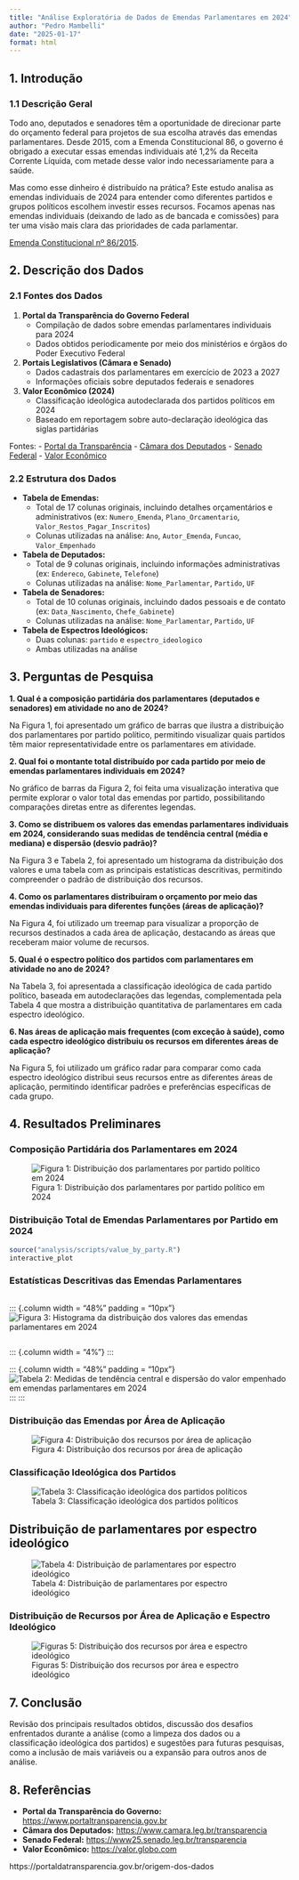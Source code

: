 ```yaml
---
title: "Análise Exploratória de Dados de Emendas Parlamentares em 2024"
author: "Pedro Mambelli"
date: "2025-01-17"
format: html
---
```


## 1. Introdução

### 1.1 Descrição Geral
Todo ano, deputados e senadores têm a oportunidade de direcionar parte do orçamento federal para projetos de sua escolha através das emendas parlamentares. Desde 2015, com a Emenda Constitucional 86, o governo é obrigado a executar essas emendas individuais até 1,2% da Receita Corrente Líquida, com metade desse valor indo necessariamente para a saúde.

Mas como esse dinheiro é distribuído na prática? Este estudo analisa as emendas individuais de 2024 para entender como diferentes partidos e grupos políticos escolhem investir esses recursos. Focamos apenas nas emendas individuais (deixando de lado as de bancada e comissões) para ter uma visão mais clara das prioridades de cada parlamentar.


::: {.aside}
[Emenda Constitucional nº 86/2015](https://www.planalto.gov.br/ccivil_03/constituicao/emendas/emc/emc86.htm).
:::

## 2. Descrição dos Dados

### 2.1 Fontes dos Dados

1. **Portal da Transparência do Governo Federal**
   - Compilação de dados sobre emendas parlamentares individuais para 2024
   - Dados obtidos periodicamente por meio dos ministérios e órgãos do Poder Executivo Federal

2. **Portais Legislativos (Câmara e Senado)**
   - Dados cadastrais dos parlamentares em exercício de 2023 a 2027
   - Informações oficiais sobre deputados federais e senadores

3. **Valor Econômico (2024)**
   - Classificação ideológica autodeclarada dos partidos políticos em 2024
   - Baseado em reportagem sobre auto-declaração ideológica das siglas partidárias

::: {.aside}
Fontes:
- [Portal da Transparência](https://portaldatransparencia.gov.br)
- [Câmara dos Deputados](https://www.camara.leg.br/internet/deputado/deputado.xls)
- [Senado Federal](https://www25.senado.leg.br/web/transparencia/sen/em-exercicio/-/e/por-nome)
- [Valor Econômico](https://valor.globo.com/politica/eleicoes-2024/noticia/2024/10/04/de-direita-ou-esquerda-veja-como-os-partidos-politicos-se-definem-no-brasil.ghtml)
:::



### 2.2 Estrutura dos Dados
- **Tabela de Emendas:**
  - Total de 17 colunas originais, incluindo detalhes orçamentários e administrativos (ex: `Numero_Emenda`, `Plano_Orcamentario`, `Valor_Restos_Pagar_Inscritos`)
  - Colunas utilizadas na análise: `Ano`, `Autor_Emenda`, `Funcao`, `Valor_Empenhado`

- **Tabela de Deputados:**
  - Total de 9 colunas originais, incluindo informações administrativas (ex: `Endereco`, `Gabinete`, `Telefone`)
  - Colunas utilizadas na análise: `Nome_Parlamentar`, `Partido`, `UF`

- **Tabela de Senadores:**
  - Total de 10 colunas originais, incluindo dados pessoais e de contato (ex: `Data_Nascimento`, `Chefe_Gabinete`)
  - Colunas utilizadas na análise: `Nome_Parlamentar`, `Partido`, `UF`

- **Tabela de Espectros Ideológicos:**
  - Duas colunas: `partido` e `espectro_ideologico`
  - Ambas utilizadas na análise

  

## 3. Perguntas de Pesquisa

**1. Qual é a composição partidária dos parlamentares (deputados e senadores) em atividade no ano de 2024?**

Na Figura 1, foi apresentado um gráfico de barras que ilustra a distribuição dos parlamentares por partido político, permitindo visualizar quais partidos têm maior representatividade entre os parlamentares em atividade.

**2. Qual foi o montante total distribuído por cada partido por meio de emendas parlamentares individuais em 2024?**

No gráfico de barras da Figura 2, foi feita uma visualização interativa que permite explorar o valor total das emendas por partido, possibilitando comparações diretas entre as diferentes legendas.

**3. Como se distribuem os valores das emendas parlamentares individuais em 2024, considerando suas medidas de tendência central (média e mediana) e dispersão (desvio padrão)?**

Na Figura 3 e Tabela 2, foi apresentado um histograma da distribuição dos valores e uma tabela com as principais estatísticas descritivas, permitindo compreender o padrão de distribuição dos recursos.

**4. Como os parlamentares distribuiram o orçamento por meio das emendas individuais para diferentes funções (áreas de aplicação)?**

Na Figura 4, foi utilizado um treemap para visualizar a proporção de recursos destinados a cada área de aplicação, destacando as áreas que receberam maior volume de recursos.

**5. Qual é o espectro político dos partidos com parlamentares em atividade no ano de 2024?**

Na Tabela 3, foi apresentada a classificação ideológica de cada partido político, baseada em autodeclarações das legendas, complementada pela Tabela 4 que mostra a distribuição quantitativa de parlamentares em cada espectro ideológico.

**6. Nas áreas de aplicação mais frequentes (com exceção à saúde), como cada espectro ideológico distribuiu os recursos em diferentes áreas de aplicação?**

Na Figura 5, foi utilizado um gráfico radar para comparar como cada espectro ideológico distribui seus recursos entre as diferentes áreas de aplicação, permitindo identificar padrões e preferências específicas de cada grupo.

## 4. Resultados Preliminares

### Composição Partidária dos Parlamentares em 2024
![Figura 1: Distribuição dos parlamentares por partido político em 2024](plots/party_distribution.png)

### Distribuição Total de Emendas Parlamentares por Partido em 2024
```r
source("analysis/scripts/value_by_party.R")
interactive_plot
```
### Estatísticas Descritivas das Emendas Parlamentares

::: {.columns}

::: {.column width = "48%" padding = "10px"}
![Figura 3: Histograma da distribuição dos valores das emendas parlamentares em 2024](plots/ammendments_histogram.png)
:::

::: {.column width = "4%"}
:::


::: {.column width = "48%" padding = "10px"}
![Tabela 2: Medidas de tendência central e dispersão do valor empenhado em emendas parlamentares em 2024](plots/ammendments_stats.png)
:::
:::

### Distribuição das Emendas por Área de Aplicação
![Figura 4: Distribuição dos recursos por área de aplicação](plots/emendas_2024_treemap.png)

### Classificação Ideológica dos Partidos
![Tabela 3: Classificação ideológica dos partidos políticos](plots/parties_by_ideology_table.png)

## Distribuição de parlamentares por espectro ideológico
![Tabela 4: Distribuição de parlamentares por espectro ideológico](plots/ideology_table.png)

### Distribuição de Recursos por Área de Aplicação e Espectro Ideológico
![Figuras 5: Distribuição dos recursos por área e espectro ideológico](plots/radar_functions_by_ideology.png)

## 7. Conclusão
Revisão dos principais resultados obtidos, discussão dos desafios enfrentados durante a análise (como a limpeza dos dados ou a classificação ideológica dos partidos) e sugestões para futuras pesquisas, como a inclusão de mais variáveis ou a expansão para outros anos de análise.

## 8. Referências
- **Portal da Transparência do Governo:** [https://www.portaltransparencia.gov.br](https://www.portaltransparencia.gov.br)
- **Câmara dos Deputados:** [https://www.camara.leg.br/transparencia](https://www.camara.leg.br/transparencia)
- **Senado Federal:** [https://www25.senado.leg.br/transparencia](https://www25.senado.leg.br/transparencia)
- **Valor Econômico:** [https://valor.globo.com](https://valor.globo.com)

https://portaldatransparencia.gov.br/origem-dos-dados

